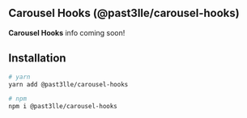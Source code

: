 ## Carousel Hooks (@past3lle/carousel-hooks)

**Carousel Hooks** info coming soon!

## Installation
```bash
# yarn
yarn add @past3lle/carousel-hooks

# npm
npm i @past3lle/carousel-hooks
```
